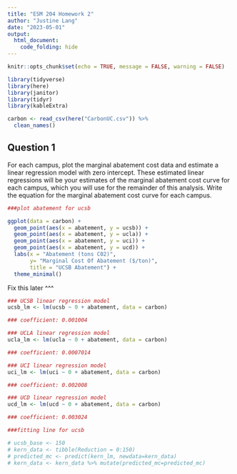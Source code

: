 ```yaml
---
title: "ESM 204 Homework 2"
author: "Justine Lang"
date: "2023-05-01"
output: 
  html_document: 
    code_folding: hide
---
```


```r
knitr::opts_chunk$set(echo = TRUE, message = FALSE, warning = FALSE)

library(tidyverse)
library(here)
library(janitor)
library(tidyr)
library(kableExtra)
```

```r
carbon <- read_csv(here("CarbonUC.csv")) %>% 
  clean_names()
```


## Question 1

For each campus, plot the marginal abatement cost data and estimate a linear regression model with zero intercept. These estimated linear regressions will be your estimates of the marginal abatement cost curve for each campus, which you will use for the remainder of this analysis. Write the equation for the marginal abatement cost curve for each campus.

```r
###plot abatement for ucsb

ggplot(data = carbon) +
  geom_point(aes(x = abatement, y = ucsb)) +
  geom_point(aes(x = abatement, y = ucla)) +
  geom_point(aes(x = abatement, y = uci)) +
  geom_point(aes(x = abatement, y = ucd)) +
  labs(x = "Abatement (tons C02)",
       y= "Marginal Cost Of Abatement ($/ton)",
       title = "UCSB Abatement") +
  theme_minimal()
```

Fix this later ^^^


```r
### UCSB linear regression model 
ucsb_lm <- lm(ucsb ~ 0 + abatement, data = carbon)

### coefficient: 0.001004  

### UCLA linear regression model 
ucla_lm <- lm(ucla ~ 0 + abatement, data = carbon)

### coefficient: 0.0007014

### UCI linear regression model 
uci_lm <- lm(uci ~ 0 + abatement, data = carbon)

### coefficient: 0.002008 

### UCD linear regression model 
ucd_lm <- lm(ucd ~ 0 + abatement, data = carbon)

### coefficient: 0.003024  
```

```r
###fitting line for ucsb

# ucsb_base <- 150
# kern_data <- tibble(Reduction = 0:150)
# predicted_mc <- predict(kern_lm, newdata=kern_data)
# kern_data <- kern_data %>% mutate(predicted_mc=predicted_mc)
```



















